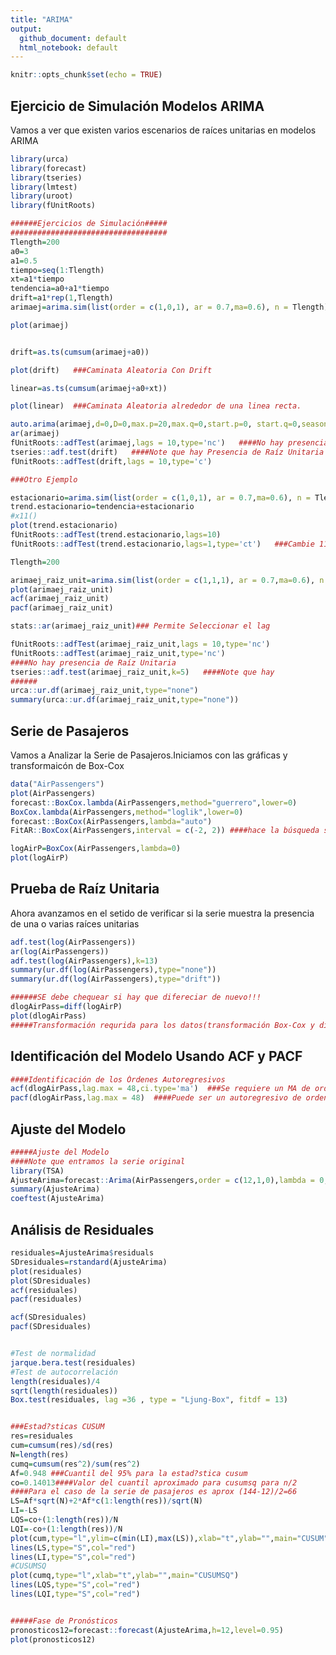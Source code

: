 ```yaml
---
title: "ARIMA"
output: 
  github_document: default
  html_notebook: default
---
```


```r
knitr::opts_chunk$set(echo = TRUE)
```

## Ejercicio de Simulación Modelos ARIMA

Vamos a ver que existen varios escenarios de raíces unitarias en modelos ARIMA

```r
library(urca)
library(forecast)
library(tseries)
library(lmtest)
library(uroot)
library(fUnitRoots)

######Ejercicios de Simulación#####
###################################
Tlength=200
a0=3
a1=0.5
tiempo=seq(1:Tlength)
xt=a1*tiempo
tendencia=a0+a1*tiempo
drift=a1*rep(1,Tlength)
arimaej=arima.sim(list(order = c(1,0,1), ar = 0.7,ma=0.6), n = Tlength)

plot(arimaej)


drift=as.ts(cumsum(arimaej+a0))

plot(drift)   ###Caminata Aleatoria Con Drift

linear=as.ts(cumsum(arimaej+a0+xt))

plot(linear)  ###Caminata Aleatoria alrededor de una linea recta.

auto.arima(arimaej,d=0,D=0,max.p=20,max.q=0,start.p=0, start.q=0,seasonal=FALSE,max.order=20,stationary=TRUE,ic="aic",stepwise=FALSE,allowmean = TRUE)
ar(arimaej)
fUnitRoots::adfTest(arimaej,lags = 10,type='nc')   ####No hay presencia de Raíz Unitaria
tseries::adf.test(drift)   ####Note que hay Presencia de Raíz Unitaria
fUnitRoots::adfTest(drift,lags = 10,type='c')

###Otro Ejemplo

estacionario=arima.sim(list(order = c(1,0,1), ar = 0.7,ma=0.6), n = Tlength)
trend.estacionario=tendencia+estacionario
#x11()
plot(trend.estacionario)
fUnitRoots::adfTest(trend.estacionario,lags=10)
fUnitRoots::adfTest(trend.estacionario,lags=1,type='ct')   ###Cambie 11 rezago hasta 


```
```r
Tlength=200

arimaej_raiz_unit=arima.sim(list(order = c(1,1,1), ar = 0.7,ma=0.6), n = Tlength)
plot(arimaej_raiz_unit)
acf(arimaej_raiz_unit)
pacf(arimaej_raiz_unit)

stats::ar(arimaej_raiz_unit)### Permite Seleccionar el lag

fUnitRoots::adfTest(arimaej_raiz_unit,lags = 10,type='nc')  
fUnitRoots::adfTest(arimaej_raiz_unit,type='nc') 
####No hay presencia de Raíz Unitaria
tseries::adf.test(arimaej_raiz_unit,k=5)   ####Note que hay 
######
urca::ur.df(arimaej_raiz_unit,type="none")
summary(urca::ur.df(arimaej_raiz_unit,type="none"))

```

## Serie de Pasajeros

Vamos a Analizar la Serie de Pasajeros.Iniciamos con las gráficas y transformaicón de Box-Cox

```r
data("AirPassengers")
plot(AirPassengers)
forecast::BoxCox.lambda(AirPassengers,method="guerrero",lower=0)
BoxCox.lambda(AirPassengers,method="loglik",lower=0)
forecast::BoxCox(AirPassengers,lambda="auto")
FitAR::BoxCox(AirPassengers,interval = c(-2, 2)) ####hace la búsqueda sobre el intervalo propuesto

logAirP=BoxCox(AirPassengers,lambda=0)
plot(logAirP)
```
## Prueba de Raíz Unitaria
Ahora avanzamos en el setido de verificar si la serie muestra la presencia de una o varias raíces unitarias
```r
adf.test(log(AirPassengers))
ar(log(AirPassengers))
adf.test(log(AirPassengers),k=13)
summary(ur.df(log(AirPassengers),type="none"))
summary(ur.df(log(AirPassengers),type="drift"))

######SE debe chequear si hay que difereciar de nuevo!!!
dlogAirPass=diff(logAirP)
plot(dlogAirPass)
#####Transformación requrida para los datos(transformación Box-Cox y diferencia ordinaria)

```
## Identificación del Modelo Usando ACF y PACF
```r
####Identificación de los Órdenes Autoregresivos
acf(dlogAirPass,lag.max = 48,ci.type='ma')  ###Se requiere un MA de orden muy grande
pacf(dlogAirPass,lag.max = 48)  ####Puede ser un autoregresivo de orden 12
```

## Ajuste del Modelo

```r
#####Ajuste del Modelo
####Note que entramos la serie original
library(TSA)
AjusteArima=forecast::Arima(AirPassengers,order = c(12,1,0),lambda = 0,include.constant = TRUE)
summary(AjusteArima)
coeftest(AjusteArima)

```

## Análisis de Residuales

```r
residuales=AjusteArima$residuals
SDresiduales=rstandard(AjusteArima)
plot(residuales)
plot(SDresiduales)
acf(residuales)
pacf(residuales)

acf(SDresiduales)
pacf(SDresiduales)


#Test de normalidad
jarque.bera.test(residuales)
#Test de autocorrelación
length(residuales)/4
sqrt(length(residuales))
Box.test(residuales, lag =36 , type = "Ljung-Box", fitdf = 13)


###Estad?sticas CUSUM
res=residuales
cum=cumsum(res)/sd(res)
N=length(res)
cumq=cumsum(res^2)/sum(res^2)
Af=0.948 ###Cuantil del 95% para la estad?stica cusum
co=0.14013####Valor del cuantil aproximado para cusumsq para n/2
####Para el caso de la serie de pasajeros es aprox (144-12)/2=66
LS=Af*sqrt(N)+2*Af*c(1:length(res))/sqrt(N)
LI=-LS
LQS=co+(1:length(res))/N
LQI=-co+(1:length(res))/N
plot(cum,type="l",ylim=c(min(LI),max(LS)),xlab="t",ylab="",main="CUSUM")
lines(LS,type="S",col="red")
lines(LI,type="S",col="red")
#CUSUMSQ
plot(cumq,type="l",xlab="t",ylab="",main="CUSUMSQ")                      
lines(LQS,type="S",col="red")                                                                           
lines(LQI,type="S",col="red")


#####Fase de Pronósticos
pronosticos12=forecast::forecast(AjusteArima,h=12,level=0.95)
plot(pronosticos12)
```





